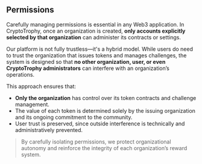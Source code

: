 
## Permissions

Carefully managing permissions is essential in any Web3 application. In CryptoTrophy, once an organization is created, **only accounts explicitly selected by that organization** can administer its contracts or settings.

Our platform is not fully trustless—it's a hybrid model. While users do need to trust the organization that issues tokens and manages challenges, the system is designed so that **no other organization, user, or even CryptoTrophy administrators** can interfere with an organization’s operations.

This approach ensures that:

- **Only the organization** has control over its token contracts and challenge management.
- The value of each token is determined solely by the issuing organization and its ongoing commitment to the community.
- User trust is preserved, since outside interference is technically and administratively prevented.

> By carefully isolating permissions, we protect organizational autonomy and reinforce the integrity of each organization’s reward system.


